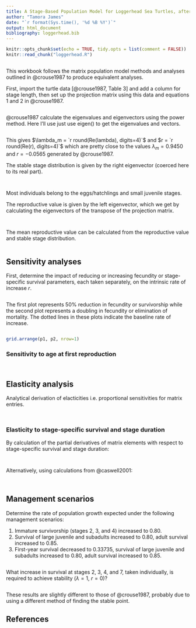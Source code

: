 ```yaml
---
title: A Stage-Based Population Model for Loggerhead Sea Turtles, after @crouse1987
author: "Tamora James"
date: "`r format(Sys.time(), '%d %B %Y')`"
output: html_document
bibliography: loggerhead.bib
---
```


```r
knitr::opts_chunk$set(echo = TRUE, tidy.opts = list(comment = FALSE))
knitr::read_chunk("loggerhead.R")
```

```r
```

This workbook follows the matrix population model methods and analyses outlined in @crouse1987 to produce equivalent analyses.

First, import the turtle data [@crouse1987, Table 3] and add a column for stage length, then set up the projection matrix using this data and equations 1 and 2 in @crouse1987.

```r
```

@crouse1987 calculate the eigenvalues and eigenvectors using the power
method. Here I'll use just use eigen() to get the eigenvalues and vectors.

```r
```

This gives $\lambda_m = `r round(Re(lambda), digits=4)`$ and $r = `r round(Re(r), digits=4)`$
which are pretty close to the values $\lambda_m = 0.9450$ and
$r = -0.0565$ generated by @crouse1987.

The stable stage distribution is given by the right eigenvector (coerced here
to its real part).

```r
```

```r
```

Most individuals belong to the eggs/hatchlings and small juvenile stages.

The reproductive value is given by the left eigenvector, which we get by
calculating the eigenvectors of the transpose of the projection matrix.

```r
```

```r
```

The mean reproductive value can be calculated from the reproductive value and stable stage distribution.

```r
```

## Sensitivity analyses

First, determine the impact of reducing or increasing fecundity or stage-specific survival parameters, each taken separately, on the intrinsic rate of increase $r$.

```r
```

The first plot represents 50% reduction in fecundity or survivorship while the second plot represents a doubling in fecundity or elimination of mortality. The dotted lines in these plots indicate the baseline rate of increase.

```r
```

```r
grid.arrange(p1, p2, nrow=1)
```

### Sensitivity to age at first reproduction

```r
```

```r
```

## Elasticity analysis
Analytical derivation of elacticities i.e. proportional sensitivities for matrix entries.

```r
```

```r
```

### Elasticity to stage-specific survival and stage duration

By calculation of the partial derivatives of matrix elements with respect to stage-specific survival and stage duration:

```r
```

```r
```

Alternatively, using calculations from @caswell2001:

```r
```

```r
```

## Management scenarios

Determine the rate of population growth expected under the following management scenarios:

1. Immature survivorship (stages 2, 3, and 4) increased to 0.80.
2. Survival of large juvenile and subadults increased to 0.80, adult survival increased to 0.85.
3. First-year survival decreased to 0.33735, survival of large juvenile and subadults increased to 0.80, adult survival increased to 0.85.

```r
```

What increase in survival at stages 2, 3, 4, and 7, taken individually, is required to achieve
stability ($\lambda = 1$, $r = 0$)?

```r
```

These results are slightly different to those of @crouse1987, probably due to using a different method of finding the stable point.

## References
